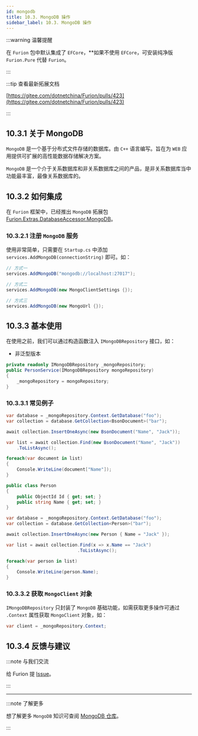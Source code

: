 ```yaml
---
id: mongodb
title: 10.3. MongoDB 操作
sidebar_label: 10.3. MongoDB 操作
---
```


:::warning 温馨提醒

在 `Furion` 包中默认集成了 `EFCore`，**如果不使用 `EFCore`，可安装纯净版 `Furion.Pure` 代替 `Furion`。

:::

:::tip 查看最新拓展文档

[https://gitee.com/dotnetchina/Furion/pulls/423](https://gitee.com/dotnetchina/Furion/pulls/423)

:::

## 10.3.1 关于 MongoDB

`MongoDB` 是一个基于分布式文件存储的数据库。由 `C++` 语言编写。旨在为 `WEB` 应用提供可扩展的高性能数据存储解决方案。

`MongoDB` 是一个介于关系数据库和非关系数据库之间的产品，是非关系数据库当中功能最丰富，最像关系数据库的。

## 10.3.2 如何集成

在 `Furion` 框架中，已经推出 `MongoDB` 拓展包 [Furion.Extras.DatabaseAccessor.MongoDB](https://www.nuget.org/packages/Furion.Extras.DatabaseAccessor.MongoDB)。

### 10.3.2.1 注册 `MongoDB` 服务

使用非常简单，只需要在 `Startup.cs` 中添加 `services.AddMongoDB(connectionString)` 即可。如：

```cs
// 方式一
services.AddMongoDB("mongodb://localhost:27017");

// 方式二
services.AddMongoDB(new MongoClientSettings {});

// 方式三
services.AddMongoDB(new MongoUrl {});
```

## 10.3.3 基本使用

在使用之前，我们可以通过构造函数注入 `IMongoDBRepository` 接口，如：

- 非泛型版本

```cs
private readonly IMongoDBRepository _mongoRepository;
public PersonService(IMongoDBRepository mongoRepository)
{
    _mongoRepository = mongoRepository;
}
```

### 10.3.3.1 常见例子

```cs
var database = _mongoRepository.Context.GetDatabase("foo");
var collection = database.GetCollection<BsonDocument>("bar");

await collection.InsertOneAsync(new BsonDocument("Name", "Jack"));

var list = await collection.Find(new BsonDocument("Name", "Jack"))
    .ToListAsync();

foreach(var document in list)
{
    Console.WriteLine(document["Name"]);
}
```

```cs
public class Person
{
    public ObjectId Id { get; set; }
    public string Name { get; set; }
}

var database = _mongoRepository.Context.GetDatabase("foo");
var collection = database.GetCollection<Person>("bar");

await collection.InsertOneAsync(new Person { Name = "Jack" });

var list = await collection.Find(x => x.Name == "Jack")
                           .ToListAsync();

foreach(var person in list)
{
    Console.WriteLine(person.Name);
}
```

### 10.3.3.2 获取 `MongoClient` 对象

`IMongoDBRepository` 只封装了 `MongoDB` 基础功能，如需获取更多操作可通过 `.Context` 属性获取 `MongoClient` 对象，如：

```cs
var client = _mongoRepository.Context;
```

## 10.3.4 反馈与建议

:::note 与我们交流

给 Furion 提 [Issue](https://gitee.com/dotnetchina/Furion/issues/new?issue)。

:::

---

:::note 了解更多

想了解更多 `MongoDB` 知识可查阅 [MongoDB 仓库](https://hub.fastgit.org/mongodb/mongo-csharp-driver)。

:::
